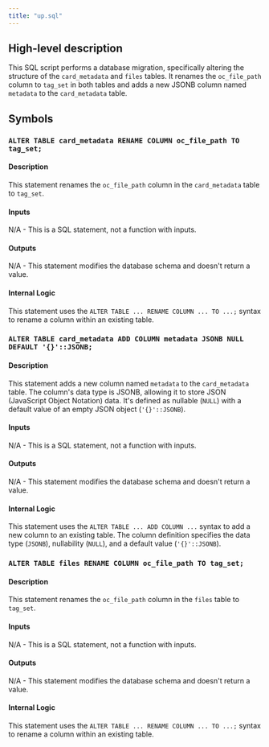 ```yaml
---
title: "up.sql"
---
```


## High-level description
This SQL script performs a database migration, specifically altering the structure of the `card_metadata` and `files` tables. It renames the `oc_file_path` column to `tag_set` in both tables and adds a new JSONB column named `metadata` to the `card_metadata` table. 

## Symbols

### `ALTER TABLE card_metadata RENAME COLUMN oc_file_path TO tag_set;`
#### Description
This statement renames the `oc_file_path` column in the `card_metadata` table to `tag_set`.

#### Inputs
N/A - This is a SQL statement, not a function with inputs.

#### Outputs
N/A - This statement modifies the database schema and doesn't return a value.

#### Internal Logic
This statement uses the `ALTER TABLE ... RENAME COLUMN ... TO ...;` syntax to rename a column within an existing table.

### `ALTER TABLE card_metadata ADD COLUMN metadata JSONB NULL DEFAULT '{}'::JSONB;`
#### Description
This statement adds a new column named `metadata` to the `card_metadata` table. The column's data type is JSONB, allowing it to store JSON (JavaScript Object Notation) data. It's defined as nullable (`NULL`) with a default value of an empty JSON object (`'{}'::JSONB`).

#### Inputs
N/A - This is a SQL statement, not a function with inputs.

#### Outputs
N/A - This statement modifies the database schema and doesn't return a value.

#### Internal Logic
This statement uses the `ALTER TABLE ... ADD COLUMN ...` syntax to add a new column to an existing table. The column definition specifies the data type (`JSONB`), nullability (`NULL`), and a default value (`'{}'::JSONB`).

### `ALTER TABLE files RENAME COLUMN oc_file_path TO tag_set;`
#### Description
This statement renames the `oc_file_path` column in the `files` table to `tag_set`.

#### Inputs
N/A - This is a SQL statement, not a function with inputs.

#### Outputs
N/A - This statement modifies the database schema and doesn't return a value.

#### Internal Logic
This statement uses the `ALTER TABLE ... RENAME COLUMN ... TO ...;` syntax to rename a column within an existing table. 
